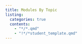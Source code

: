 ```yaml
---
title: Modules By Topic
listing:
  categories: true
  contents:
    - "*/*.qmd"
    - "!*/*student_template.qmd"
---
```

